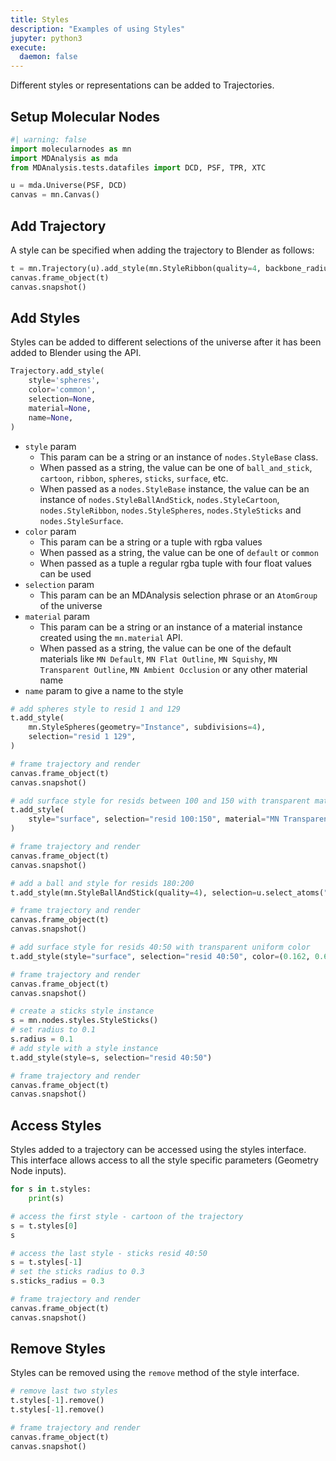 ```yaml
---
title: Styles
description: "Examples of using Styles"
jupyter: python3
execute:
  daemon: false
---
```


Different styles or representations can be added to Trajectories.

## Setup Molecular Nodes

```python
#| warning: false
import molecularnodes as mn
import MDAnalysis as mda
from MDAnalysis.tests.datafiles import DCD, PSF, TPR, XTC

u = mda.Universe(PSF, DCD)
canvas = mn.Canvas()
```


## Add Trajectory

A style can be specified when adding the trajectory to Blender as follows:

```python
t = mn.Trajectory(u).add_style(mn.StyleRibbon(quality=4, backbone_radius = 0.5))
canvas.frame_object(t)
canvas.snapshot()
```

## Add Styles

Styles can be added to different selections of the universe after it has been added to Blender using the [](`~mn.Trajectory.add_style()`) API.

```py
Trajectory.add_style(
    style='spheres',
    color='common',
    selection=None,
    material=None,
    name=None,
)
```

- `style` param
  - This param can be a string or an instance of `nodes.StyleBase` class.
  - When passed as a string, the value can be one of `ball_and_stick`, `cartoon`, `ribbon`, `spheres`, `sticks`, `surface`, etc.
  - When passed as a `nodes.StyleBase` instance, the value can be an instance of `nodes.StyleBallAndStick`, `nodes.StyleCartoon`, `nodes.StyleRibbon`, `nodes.StyleSpheres`, `nodes.StyleSticks` and `nodes.StyleSurface`.
- `color` param
  - This param can be a string or a tuple with rgba values
  - When passed as a string, the value can be one of `default` or `common`
  - When passed as a tuple a regular rgba tuple with four float values can be used
- `selection` param
  - This param can be an MDAnalysis selection phrase or an `AtomGroup` of the universe
- `material` param
  - This param can be a string or an instance of a material instance created using the `mn.material` API.
  - When passed as a string, the value can be one of the default materials like `MN Default`, `MN Flat Outline`, `MN Squishy`, `MN Transparent Outline`, `MN Ambient Occlusion` or any other material name
- `name` param to give a name to the style

```python
# add spheres style to resid 1 and 129
t.add_style(
    mn.StyleSpheres(geometry="Instance", subdivisions=4),
    selection="resid 1 129",
)
```

```python
# frame trajectory and render
canvas.frame_object(t)
canvas.snapshot()
```

```python
# add surface style for resids between 100 and 150 with transparent material
t.add_style(
    style="surface", selection="resid 100:150", material="MN Transparent Outline"
)
```

```python
# frame trajectory and render
canvas.frame_object(t)
canvas.snapshot()
```

```python
# add a ball and style for resids 180:200
t.add_style(mn.StyleBallAndStick(quality=4), selection=u.select_atoms("resid 180:200"))
```

```python
# frame trajectory and render
canvas.frame_object(t)
canvas.snapshot()
```

```python
# add surface style for resids 40:50 with transparent uniform color
t.add_style(style="surface", selection="resid 40:50", color=(0.162, 0.624, 0.196, 0.5))
```

```python
# frame trajectory and render
canvas.frame_object(t)
canvas.snapshot()
```

```python
# create a sticks style instance
s = mn.nodes.styles.StyleSticks()
# set radius to 0.1
s.radius = 0.1
# add style with a style instance
t.add_style(style=s, selection="resid 40:50")
```

```python
# frame trajectory and render
canvas.frame_object(t)
canvas.snapshot()
```

## Access Styles

Styles added to a trajectory can be accessed using the styles interface. This interface allows access to all the style specific parameters (Geometry Node inputs).

```python
for s in t.styles:
    print(s)
```

```python
# access the first style - cartoon of the trajectory
s = t.styles[0]
s
```

```python
# access the last style - sticks resid 40:50
s = t.styles[-1]
# set the sticks radius to 0.3
s.sticks_radius = 0.3
```

```python
# frame trajectory and render
canvas.frame_object(t)
canvas.snapshot()
```

## Remove Styles

Styles can be removed using the `remove` method of the style interface.

```python
# remove last two styles
t.styles[-1].remove()
t.styles[-1].remove()
```

```python
# frame trajectory and render
canvas.frame_object(t)
canvas.snapshot()
```
